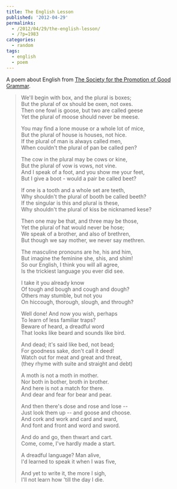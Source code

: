 ---
title: The English Lesson
published: '2012-04-29'
permalinks:
  - /2012/04/29/the-english-lesson/
  - /?p=1983
categories:
  - random
tags:
  - english
  - poem
---

A poem about English from <a href="http://grammatically.blogspot.com/2009/08/english-lesson.html">The Society for the Promotion of Good Grammar</a>.

> We'll begin with box, and the plural is boxes;  
> But the plural of ox should be oxen, not oxes.  
> Then one fowl is goose, but two are called geese  
> Yet the plural of moose should never be meese.
>
> You may find a lone mouse or a whole lot of mice,  
> But the plural of house is houses, not hice.  
> If the plural of man is always called men,  
> When couldn't the plural of pan be called pen?
>
> The cow in the plural may be cows or kine,  
> But the plural of vow is vows, not vine.  
> And I speak of a foot, and you show me your feet,  
> But I give a boot - would a pair be called beet?
>
> If one is a tooth and a whole set are teeth,  
> Why shouldn't the plural of booth be called beeth?  
> If the singular is this and plural is these,  
> Why shouldn't the plural of kiss be nicknamed kese?
>
> Then one may be that, and three may be those,  
> Yet the plural of hat would never be hose;  
> We speak of a brother, and also of brethren,  
> But though we say mother, we never say methren.
>
> The masculine pronouns are he, his and him,  
> But imagine the feminine she, shis, and shim!  
> So our English, I think you will all agree,  
> Is the trickiest language you ever did see.
>
> I take it you already know  
> Of tough and bough and cough and dough?  
> Others may stumble, but not you  
> On hiccough, thorough, slough, and through?
>
> Well done! And now you wish, perhaps  
> To learn of less familiar traps?  
> Beware of heard, a dreadful word  
> That looks like beard and sounds like bird.
>
> And dead; it's said like bed, not bead;  
> For goodness sake, don't call it deed!  
> Watch out for meat and great and threat,  
> (they rhyme with suite and straight and debt)
>
> A moth is not a moth in mother.  
> Nor both in bother, broth in brother.  
> And here is not a match for there.  
> And dear and fear for bear and pear.
>
> And then there's dose and rose and lose --  
> Just look them up -- and goose and choose.  
> And cork and work and card and ward,  
> And font and front and word and sword.
>
> And do and go, then thwart and cart.  
> Come, come, I've hardly made a start.
>
> A dreadful language? Man alive,  
> I'd learned to speak it when I was five,
>
> And yet to write it, the more I sigh,  
> I'll not learn how 'till the day I die.

